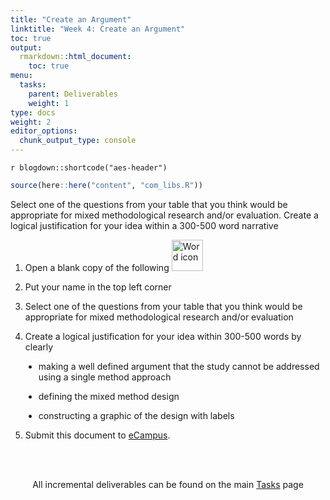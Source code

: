 ```yaml
---
title: "Create an Argument"
linktitle: "Week 4: Create an Argument"
toc: true
output:
  rmarkdown::html_document:
    toc: true
menu:
  tasks:
    parent: Deliverables
    weight: 1
type: docs
weight: 2
editor_options: 
  chunk_output_type: console
---
```


`r blogdown::shortcode("aes-header")`

```r
source(here::here("content", "com_libs.R"))
```

<style>
ul {
    margin-left: 1.5em
}
</style>

Select one of the questions from your table that you think would be appropriate for mixed methodological research and/or evaluation. Create a logical justification for your idea within a 300-500 word narrative

1. Open a blank copy of the following <img src="/logos/word-ico.png" alt="Word icon" width="50">

2. Put your name in the top left corner

3. Select one of the questions from your table that you think would be appropriate for mixed methodological research and/or evaluation

4. Create a logical justification for your idea within 300-500 words by clearly 

  + making a well defined argument that the study cannot be addressed using a single method approach
  
  + defining the mixed method design
  
  + constructing a graphic of the design with labels
  
5. Submit this document to <a target="_blank" href="https://ecampus.wvu.edu/">eCampus</a>.<br><br>


<br />

<center>
<p id="rounded_corners">
All incremental deliverables can be found on the main <a href="/tasks/#deliverables">Tasks</a> page
<p>
</center>

